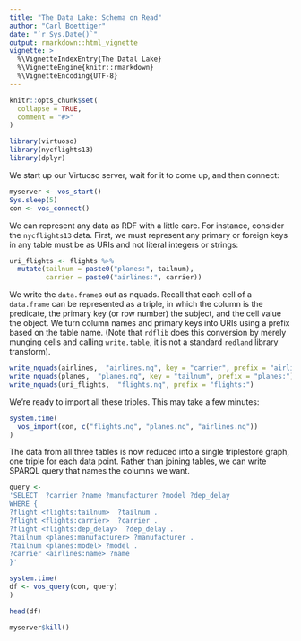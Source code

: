 ```yaml
---
title: "The Data Lake: Schema on Read"
author: "Carl Boettiger"
date: "`r Sys.Date()`"
output: rmarkdown::html_vignette
vignette: >
  %\VignetteIndexEntry{The Datal Lake}
  %\VignetteEngine{knitr::rmarkdown}
  %\VignetteEncoding{UTF-8}
---
```


```r
knitr::opts_chunk$set(
  collapse = TRUE,
  comment = "#>"
)
```



```r
library(virtuoso)
library(nycflights13)
library(dplyr)

```

We start up our Virtuoso server, wait for it to come up, and then connect:

```r
myserver <- vos_start()
Sys.sleep(5)
con <- vos_connect()
```


We can represent any data as RDF with a little care.  For instance, consider the `nycflights13` data. First, we must represent any primary or foreign keys in any table must be as URIs and not literal integers or strings: 

```r
uri_flights <- flights %>% 
  mutate(tailnum = paste0("planes:", tailnum),
         carrier = paste0("airlines:", carrier))
```

We write the `data.frame`s out as nquads.  Recall that each cell of a `data.frame` can be represented as a triple, in which the column is the predicate, the primary key (or row number) the subject, and the cell value the object.  We turn column names and primary keys into URIs using a prefix based on the table name.  (Note that `rdflib` does this conversion by merely munging cells and calling `write.table`, it is not a standard `redland` library transform).

```r
write_nquads(airlines,  "airlines.nq", key = "carrier", prefix = "airlines:")
write_nquads(planes,  "planes.nq", key = "tailnum", prefix = "planes:")
write_nquads(uri_flights,  "flights.nq", prefix = "flights:")
```

We're ready to import all these triples.  This may take a few minutes:

```r
system.time(
  vos_import(con, c("flights.nq", "planes.nq", "airlines.nq"))
)
```


The data from all three tables is now reduced into a single triplestore graph, one triple for each data point. Rather than joining tables, we can write SPARQL query that names the columns we want.



```r
query <- 
'SELECT  ?carrier ?name ?manufacturer ?model ?dep_delay
WHERE {
?flight <flights:tailnum>  ?tailnum .
?flight <flights:carrier>  ?carrier .
?flight <flights:dep_delay>  ?dep_delay .
?tailnum <planes:manufacturer> ?manufacturer .
?tailnum <planes:model> ?model .
?carrier <airlines:name> ?name
}'

system.time(
df <- vos_query(con, query)
)

head(df)
```




```r
myserver$kill()
```
